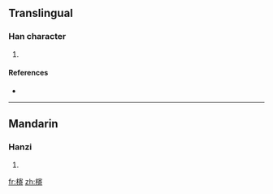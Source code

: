 ==Translingual==

===Han character===
{{Han char|rn=75|rad=木|as=11|sn=15|four=|canj=木十大口 (DJKR)}}

# {{defn|Han|sort=木11}}

====References====
* {{Han ref|kx=0546.270|dkj=15355|dj=0934.250|hdz=21284.110|uh=69E3|ud=27107}}

----

==Mandarin==

===Hanzi===
{{cmn-hanzi|pin=[[qǐ]] ([[qi3]])|wg=ch'i<sup>3</sup>}}

# {{defn|Mandarin}}

[[fr:槣]]
[[zh:槣]]